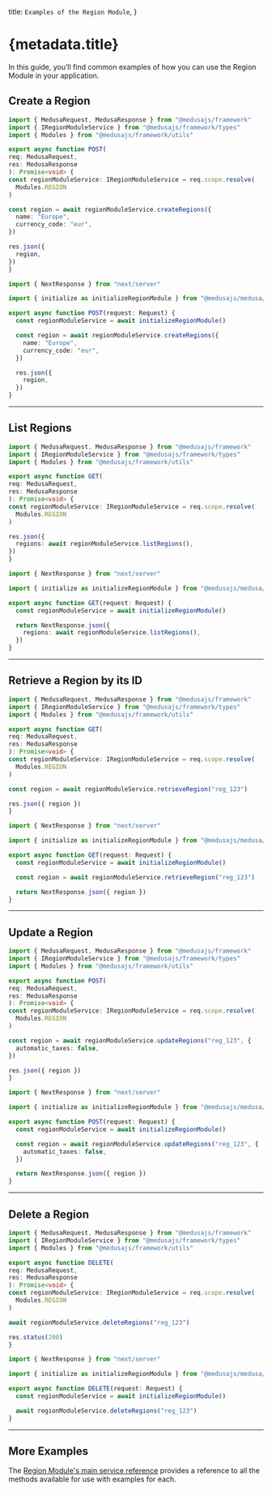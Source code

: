 
  title: `Examples of the Region Module`,
}

# {metadata.title}

In this guide, you’ll find common examples of how you can use the Region Module in your application.

## Create a Region

<CodeTabs groupId="app-type">
  <CodeTab label="Medusa API Router" value="medusa">

  ```ts
  import { MedusaRequest, MedusaResponse } from "@medusajs/framework"
  import { IRegionModuleService } from "@medusajs/framework/types"
  import { Modules } from "@medusajs/framework/utils"

export async function POST(
  req: MedusaRequest,
  res: MedusaResponse
): Promise<void> {
  const regionModuleService: IRegionModuleService = req.scope.resolve(
    Modules.REGION
  )

  const region = await regionModuleService.createRegions({
    name: "Europe",
    currency_code: "eur",
  })

  res.json({
    region,
  })
}
```

  </CodeTab>
  <CodeTab label="Next.js App Router" value="nextjs">

```ts
import { NextResponse } from "next/server"

import { initialize as initializeRegionModule } from "@medusajs/medusa/region"

export async function POST(request: Request) {
  const regionModuleService = await initializeRegionModule()

  const region = await regionModuleService.createRegions({
    name: "Europe",
    currency_code: "eur",
  })

  res.json({
    region,
  })
}
```

  </CodeTab>
</CodeTabs>

---

## List Regions

<CodeTabs groupId="app-type">
  <CodeTab label="Medusa API Router" value="medusa">

  ```ts
  import { MedusaRequest, MedusaResponse } from "@medusajs/framework"
  import { IRegionModuleService } from "@medusajs/framework/types"
  import { Modules } from "@medusajs/framework/utils"

export async function GET(
  req: MedusaRequest,
  res: MedusaResponse
): Promise<void> {
  const regionModuleService: IRegionModuleService = req.scope.resolve(
    Modules.REGION
  )

  res.json({
    regions: await regionModuleService.listRegions(),
  })
}
```

  </CodeTab>
  <CodeTab label="Next.js App Router" value="nextjs">

```ts
import { NextResponse } from "next/server"

import { initialize as initializeRegionModule } from "@medusajs/medusa/region"

export async function GET(request: Request) {
  const regionModuleService = await initializeRegionModule()

  return NextResponse.json({
    regions: await regionModuleService.listRegions(),
  })
}
```

  </CodeTab>
</CodeTabs>

---

## Retrieve a Region by its ID

<CodeTabs groupId="app-type">
  <CodeTab label="Medusa API Router" value="medusa">

  ```ts
  import { MedusaRequest, MedusaResponse } from "@medusajs/framework"
  import { IRegionModuleService } from "@medusajs/framework/types"
  import { Modules } from "@medusajs/framework/utils"

export async function GET(
  req: MedusaRequest,
  res: MedusaResponse
): Promise<void> {
  const regionModuleService: IRegionModuleService = req.scope.resolve(
    Modules.REGION
  )

  const region = await regionModuleService.retrieveRegion("reg_123")

  res.json({ region })
}
```

  </CodeTab>
  <CodeTab label="Next.js App Router" value="nextjs">

```ts
import { NextResponse } from "next/server"

import { initialize as initializeRegionModule } from "@medusajs/medusa/region"

export async function GET(request: Request) {
  const regionModuleService = await initializeRegionModule()

  const region = await regionModuleService.retrieveRegion("reg_123")

  return NextResponse.json({ region })
}
```

  </CodeTab>
</CodeTabs>

---

## Update a Region

<CodeTabs groupId="app-type">
  <CodeTab label="Medusa API Router" value="medusa">

  ```ts
  import { MedusaRequest, MedusaResponse } from "@medusajs/framework"
  import { IRegionModuleService } from "@medusajs/framework/types"
  import { Modules } from "@medusajs/framework/utils"

export async function POST(
  req: MedusaRequest,
  res: MedusaResponse
): Promise<void> {
  const regionModuleService: IRegionModuleService = req.scope.resolve(
    Modules.REGION
  )

  const region = await regionModuleService.updateRegions("reg_123", {
    automatic_taxes: false,
  })

  res.json({ region })
}
```

  </CodeTab>
  <CodeTab label="Next.js App Router" value="nextjs">

```ts
import { NextResponse } from "next/server"

import { initialize as initializeRegionModule } from "@medusajs/medusa/region"

export async function POST(request: Request) {
  const regionModuleService = await initializeRegionModule()

  const region = await regionModuleService.updateRegions("reg_123", {
    automatic_taxes: false,
  })

  return NextResponse.json({ region })
}
```

  </CodeTab>
</CodeTabs>

---

## Delete a Region

<CodeTabs groupId="app-type">
  <CodeTab label="Medusa API Router" value="medusa">

  ```ts
  import { MedusaRequest, MedusaResponse } from "@medusajs/framework"
  import { IRegionModuleService } from "@medusajs/framework/types"
  import { Modules } from "@medusajs/framework/utils"

export async function DELETE(
  req: MedusaRequest,
  res: MedusaResponse
): Promise<void> {
  const regionModuleService: IRegionModuleService = req.scope.resolve(
    Modules.REGION
  )

  await regionModuleService.deleteRegions("reg_123")

  res.status(200)
}
```

  </CodeTab>
  <CodeTab label="Next.js App Router" value="nextjs">

```ts
import { NextResponse } from "next/server"

import { initialize as initializeRegionModule } from "@medusajs/medusa/region"

export async function DELETE(request: Request) {
  const regionModuleService = await initializeRegionModule()

  await regionModuleService.deleteRegions("reg_123")
}
```

  </CodeTab>
</CodeTabs>

---

## More Examples

The [Region Module's main service reference](/references/region) provides a reference to all the methods available for use with examples for each.

